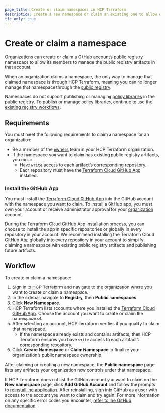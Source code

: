 ```yaml
---
page_title: Create or claim namespaces in HCP Terraform
description: Create a new namespace or claim an existing one to allow organization members to collectively manage that namespace's public registry artifacts.
tfc_only: true
---
```


# Create or claim a namespace

Organizations can create or claim a GitHub account’s public registry namespace to allow its members to manage the public registry artifacts in that account.

When an organization claims a namespace, the only way to manage that claimed namespace is through HCP Terraform, meaning you can no longer manage that namespace through the [public registry](https://registry.terraform.io/).

<Note>

Namespaces do not support publishing or managing [policy libraries](/terraform/registry/policy-libraries/publishing) in the public registry. To publish or manage policy libraries, continue to use the [existing registry workflows](/terraform/registry/policy-libraries/publishing#publishing-to-the-registry).

</Note>


## Requirements

You must meet the following requirements to claim a namespace for an organization:

* Be a member of the [owners](/terraform/cloud-docs/users-teams-organizations/permissions/organization#organization-owners) team in your HCP Terraform organization.
* If the namespace you want to claim has existing public registry artifacts, you must:
  * Have `write` access to each artifact’s corresponding repository.
  * Each repository must have the [Terraform Cloud GitHub App](/terraform/cloud-docs/vcs/github-app) installed.

### Install the GitHub App

You must install the [Terraform Cloud GitHub App](/terraform/cloud-docs/vcs/github-app) into the GitHub account with the namespace you want to claim. To install a GitHub app, you must own your account or receive administrator approval for your [organization](https://docs.github.com/en/organizations/collaborating-with-groups-in-organizations/about-organizations#organizations-and-enterprise-accounts) account.

During the Terraform Cloud GitHub App installation process, you can choose to install the app in specific repositories or globally in every repository in your account. We recommend installing the Terraform Cloud GitHub App globally into every repository in your account to simplify claiming a namespace with existing public registry artifacts and publishing future artifacts.

## Workflow

To create or claim a namespace:
1. Sign in to [HCP Terraform](https://app.terraform.io/) and navigate to the organization where you want to create or claim a namespace.
1. In the sidebar navigate to **Registry**, then **Public namespaces**.
1. Click **New Namespace**.
1. HCP Terraform lists accounts where you installed the [Terraform Cloud GitHub App](/terraform/cloud-docs/vcs/github-app). Choose the account you want to create or claim the namespace of.
1. After selecting an account, HCP Terraform verifies if you qualify to claim that namespace.
   - If the namespace already exists and contains artifacts, then HCP Terraform ensures you have `write` access to each artifact’s corresponding repository.
1. Click **Create Namespace** or **Claim Namespace** to finalize your organization’s public namespace ownership.

After claiming or creating a new namespace, the **Public namespace** page lists any artifacts your organization now controls under that namespace.

If HCP Terraform does not list the GitHub account you want to claim on the **New namespace** page, click **Add GitHub Account** and follow the prompts to [reinstall the application](https://docs.github.com/en/apps/using-github-apps/installing-a-github-app-from-a-third-party). After reinstalling, sign into GitHub as a user with access to the account you want to claim and try again. For more information on any specific error codes you encounter, [refer to the GitHub documentation](https://docs.github.com/en/organizations/managing-user-access-to-your-organizations-repositories/managing-repository-roles/repository-roles-for-an-organization#repository-roles-for-organizations).
